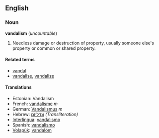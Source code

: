 ==English==
===Noun===
'''vandalism''' (''uncountable'')

#Needless damage or destruction of property, usually someone else's property or common or shared property.

====Related terms====
*[[vandal]]
*[[vandalise]], [[vandalize]]

====Translations====
*Estonian: Vandalism
*French: [[vandalisme]] ''m''
*German: [[Vandalismus]] ''m''
*Hebrew: [[ונדליזם]] ''(Transliteration)''<!-- is the translit a genuinely used word or created for this article?? -->
*[[Interlingua]]: [[vandalismo]]
*Spanish: [[vandalismo]]
*[[Volapük]]: [[vandalöm]]